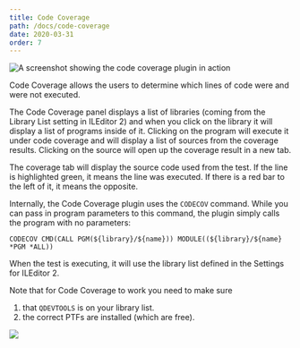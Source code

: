 ```yaml
---
title: Code Coverage
path: /docs/code-coverage
date: 2020-03-31
order: 7
---
```


![A screenshot showing the code coverage plugin in action](./code-coverage-1.png)

Code Coverage allows the users to determine which lines of code were and were not executed.

The Code Coverage panel displays a list of libraries (coming from the Library List setting in ILEditor 2) and when you click on the library it will display a list of programs inside of it. Clicking on the program will execute it under code coverage and will display a list of sources from the coverage results. Clicking on the source will open up the coverage result in a new tab.

The coverage tab will display the source code used from the test. If the line is highlighted green, it means the line was executed. If there is a red bar to the left of it, it means the opposite.

Internally, the Code Coverage plugin uses the `CODECOV` command. While you can pass in program parameters to this command, the plugin simply calls the program with no parameters:

```clike
CODECOV CMD(CALL PGM(${library}/${name})) MODULE((${library}/${name} *PGM *ALL))
```

When the test is executing, it will use the library list defined in the Settings for ILEditor 2.

Note that for Code Coverage to work you need to make sure

1. that `QDEVTOOLS` is on your library list.
2. the correct PTFs are installed (which are free).

![](./code-coverage-2.png)
